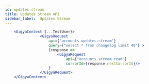 ```yaml
---
id: updates-stream
title: Updates Stream API 
sidebar_label:  Updates Stream
---
```


```jsx live
    <GigyaContext {...TestUser}>
                <GigyaRequest
                    api={"accounts.updates.stream"}
                    query={"select * from changelog limit 40"} >
                    {response =>
                        <GigyaRequest
                            api={"accounts.stream.read"}
                            cursorId={response.nextCursorId}/>
                    }
                </GigyaRequest>
    </GigyaContext>

```
